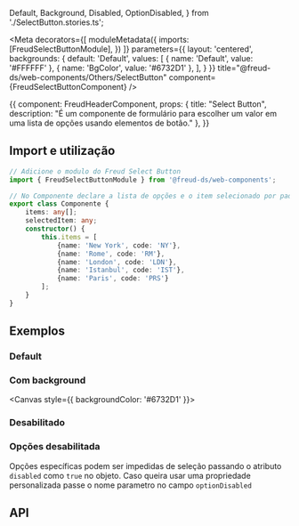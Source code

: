   Default,
  Background,
  Disabled, OptionDisabled,
} from './SelectButton.stories.ts';

<Meta
  decorators={[
    moduleMetadata({
      imports: [FreudSelectButtonModule],
    })
  ]}
  parameters={{
    layout: 'centered',
    backgrounds: {
      default: 'Default',
      values: [
        { name: 'Default', value: '#FFFFFF' },
        { name: 'BgColor', value: '#6732D1' },
      ],
    }
  }}
title="@freud-ds/web-components/Others/SelectButton" component={FreudSelectButtonComponent} />

<Story name="Storyname-hidden">
  {{
    component: FreudHeaderComponent,
    props: {
      title: "Select Button",
      description: "É um componente de formulário para escolher um valor em uma lista de opções usando elementos de botão."
    },
  }}
</Story>

## <a id="importing"></a>Import e utilização

```ts
// Adicione o modulo do Freud Select Button
import { FreudSelectButtonModule } from '@freud-ds/web-components';

// No Componente declare a lista de opções e o item selecionado por padrão
export class Componente {
    items: any[];
    selectedItem: any;
    constructor() {
        this.items = [
            {name: 'New York', code: 'NY'},
            {name: 'Rome', code: 'RM'},
            {name: 'London', code: 'LDN'},
            {name: 'Istanbul', code: 'IST'},
            {name: 'Paris', code: 'PRS'}
        ];
    }
}
```

## <a id="exemplos"></a>Exemplos

### Default
<Canvas>
  <Story story={Default}/>
</Canvas>

### Com background
<Canvas style={{ backgroundColor: '#6732D1' }}>
  <Story story={Background}/>
</Canvas>


### Desabilitado
<Canvas>
  <Story story={Disabled}/>
</Canvas>

### Opções desabilitada
Opções específicas podem ser impedidas de seleção passando o atributo `disabled` como `true` no objeto.
Caso queira usar uma propriedade personalizada passe o nome parametro no campo `optionDisabled`
<Canvas>
  <Story story={OptionDisabled}/>
</Canvas>


## <a id="api"></a>API

<ArgsTable of={FreudSelectButtonComponent} />

